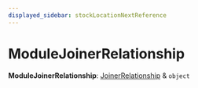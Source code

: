 ```yaml
---
displayed_sidebar: stockLocationNextReference
---
```



# ModuleJoinerRelationship

 **ModuleJoinerRelationship**: [JoinerRelationship](stock_location_next.JoinerRelationship.mdx) & `object`
